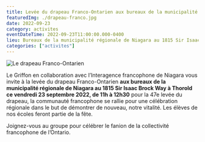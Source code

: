 ```yaml
---
title: Levée du drapeau Franco-Ontarien aux bureaux de la municipalité régionale de Niagara
featuredImg: ./drapeau-franco.jpg
date: 2022-09-23
category: activites
eventDateTime: 2022-09-23T11:00:00.000-0400
lieu: Bureaux de la municipalité régionale de Niagara au 1815 Sir Isaac Brock Way à Thorold
categories: ["activites"]
---
```

![Le drapeau Franco-Ontarien](./drapeau-franco.jpg)

Le Griffon en collaboration avec l’Interagence francophone de Niagara vous invite à la levée du drapeau Franco-Ontarien **aux bureaux de la municipalité régionale de Niagara au 1815 Sir Isaac Brock Way à Thorold ce vendredi 23 septembre 2022, de 11h à 12h30** pour la 47e levée du drapeau, la communauté francophone se rallie pour une célébration régionale dans le but de démontrer de nouveau, notre vitalité. Les élèves de nos écoles feront partie de la fête.

Joignez-vous au groupe pour célébrer le fanion de la collectivité francophone de l’Ontario.